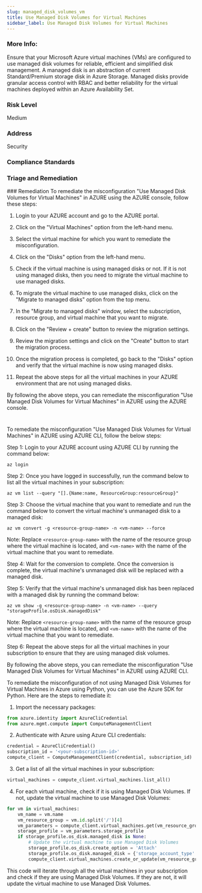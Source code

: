```yaml
---
slug: managed_disk_volumes_vm
title: Use Managed Disk Volumes for Virtual Machines
sidebar_label: Use Managed Disk Volumes for Virtual Machines
---
```


### More Info:

Ensure that your Microsoft Azure virtual machines (VMs) are configured to use managed disk volumes for reliable, efficient and simplified disk management. A managed disk is an abstraction of current Standard/Premium storage disk in Azure Storage. Managed disks provide granular access control with RBAC and better reliability for the virtual machines deployed within an Azure Availability Set.

### Risk Level

Medium

### Address

Security

### Compliance Standards



### Triage and Remediation
<Tabs>
<Tab title='Remediation'>
### Remediation

<AccordionGroup>
<Accordion title='Using Console' defaultOpen='true'>
To remediate the misconfiguration "Use Managed Disk Volumes for Virtual Machines" in AZURE using the AZURE console, follow these steps:

1. Login to your AZURE account and go to the AZURE portal.

2. Click on the "Virtual Machines" option from the left-hand menu.

3. Select the virtual machine for which you want to remediate the misconfiguration.

4. Click on the "Disks" option from the left-hand menu.

5. Check if the virtual machine is using managed disks or not. If it is not using managed disks, then you need to migrate the virtual machine to use managed disks.

6. To migrate the virtual machine to use managed disks, click on the "Migrate to managed disks" option from the top menu.

7. In the "Migrate to managed disks" window, select the subscription, resource group, and virtual machine that you want to migrate.

8. Click on the "Review + create" button to review the migration settings.

9. Review the migration settings and click on the "Create" button to start the migration process.

10. Once the migration process is completed, go back to the "Disks" option and verify that the virtual machine is now using managed disks.

11. Repeat the above steps for all the virtual machines in your AZURE environment that are not using managed disks.

By following the above steps, you can remediate the misconfiguration "Use Managed Disk Volumes for Virtual Machines" in AZURE using the AZURE console.

#
</Accordion>

<Accordion title='Using CLI'>
To remediate the misconfiguration "Use Managed Disk Volumes for Virtual Machines" in AZURE using AZURE CLI, follow the below steps:

Step 1: Login to your AZURE account using AZURE CLI by running the command below:
```
az login
```

Step 2: Once you have logged in successfully, run the command below to list all the virtual machines in your subscription:
```
az vm list --query "[].{Name:name, ResourceGroup:resourceGroup}"
```

Step 3: Choose the virtual machine that you want to remediate and run the command below to convert the virtual machine's unmanaged disk to a managed disk:
```
az vm convert -g <resource-group-name> -n <vm-name> --force
```
Note: Replace `<resource-group-name>` with the name of the resource group where the virtual machine is located, and `<vm-name>` with the name of the virtual machine that you want to remediate.

Step 4: Wait for the conversion to complete. Once the conversion is complete, the virtual machine's unmanaged disk will be replaced with a managed disk.

Step 5: Verify that the virtual machine's unmanaged disk has been replaced with a managed disk by running the command below:
```
az vm show -g <resource-group-name> -n <vm-name> --query "storageProfile.osDisk.managedDisk"
```
Note: Replace `<resource-group-name>` with the name of the resource group where the virtual machine is located, and `<vm-name>` with the name of the virtual machine that you want to remediate.

Step 6: Repeat the above steps for all the virtual machines in your subscription to ensure that they are using managed disk volumes.

By following the above steps, you can remediate the misconfiguration "Use Managed Disk Volumes for Virtual Machines" in AZURE using AZURE CLI.
</Accordion>

<Accordion title='Using Python'>
To remediate the misconfiguration of not using Managed Disk Volumes for Virtual Machines in Azure using Python, you can use the Azure SDK for Python. Here are the steps to remediate it:

1. Import the necessary packages:

```python
from azure.identity import AzureCliCredential
from azure.mgmt.compute import ComputeManagementClient
```

2. Authenticate with Azure using Azure CLI credentials:

```python
credential = AzureCliCredential()
subscription_id = '<your-subscription-id>'
compute_client = ComputeManagementClient(credential, subscription_id)
```

3. Get a list of all the virtual machines in your subscription:

```python
virtual_machines = compute_client.virtual_machines.list_all()
```

4. For each virtual machine, check if it is using Managed Disk Volumes. If not, update the virtual machine to use Managed Disk Volumes:

```python
for vm in virtual_machines:
    vm_name = vm.name
    vm_resource_group = vm.id.split('/')[4]
    vm_parameters = compute_client.virtual_machines.get(vm_resource_group, vm_name)
    storage_profile = vm_parameters.storage_profile
    if storage_profile.os_disk.managed_disk is None:
        # Update the virtual machine to use Managed Disk Volumes
        storage_profile.os_disk.create_option = 'Attach'
        storage_profile.os_disk.managed_disk = {'storage_account_type': 'Standard_LRS'}
        compute_client.virtual_machines.create_or_update(vm_resource_group, vm_name, vm_parameters)
```

This code will iterate through all the virtual machines in your subscription and check if they are using Managed Disk Volumes. If they are not, it will update the virtual machine to use Managed Disk Volumes.
</Accordion>

</AccordionGroup>
</Tab>
</Tabs>

